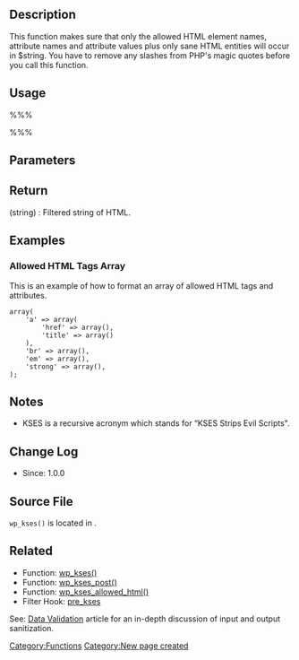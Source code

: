 {{Languages|
{{en|Function Reference/wp_kses}}
{{ja|関数リファレンス/wp_kses}}
}}

== Description ==
This function makes sure that only the allowed HTML element names, attribute names and attribute values plus only sane HTML entities will occur in $string. You have to remove any slashes from PHP's magic quotes before you call this function.

== Usage ==
%%% <?php wp_kses($string, $allowed_html, $allowed_protocols); ?> %%%

== Parameters ==
{{Parameter|$string|string|Content to filter through kses}}
{{Parameter|$allowed_html|array|List of allowed HTML elements}}
{{Parameter|$allowed_protocols|array|Allow links in <tt>$string</tt> to these protocols.|optional|The default allowed protocols are '''http''', '''https''', '''ftp''', '''mailto''', '''news''', '''irc''', '''gopher''', '''nntp''', '''feed''', and '''telnet'''. This covers all common link protocols, except for '''javascript''', which should not be allowed for untrusted users.}}

== Return ==
; (string) : Filtered string of HTML.

== Examples ==

=== Allowed HTML Tags Array ===

This is an example of how to format an array of allowed HTML tags and attributes.

 array(
     'a' => array(
         'href' => array(),
         'title' => array()
     ),
     'br' => array(),
     'em' => array(),
     'strong' => array(),
 );

== Notes ==
* KSES is a recursive acronym which stands for “KSES Strips Evil Scripts".

== Change Log ==
* Since: 1.0.0

== Source File ==
<tt>wp_kses()</tt> is located in {{Trac|wp-includes/kses.php}}.

== Related ==
* Function: [[Function_Reference/wp_kses|wp_kses()]]
* Function: [[Function_Reference/wp_kses_post|wp_kses_post()]]
* Function: [[Function_Reference/wp_kses_allowed_html|wp_kses_allowed_html()]]
* Filter Hook: [[Plugin_API/Filter_Reference/pre_kses|pre_kses]]

See: [[Data_Validation|Data Validation]] article for an in-depth discussion of input and output sanitization.

{{Tag Footer}}

[[Category:Functions]]
[[Category:New page created]]